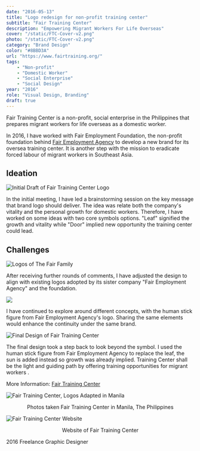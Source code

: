 ```yaml
---
date: "2016-05-13"
title: "Logo redesign for non-profit training center"
subtitle: "Fair Training Center"
description: "Empowering Migrant Workers For Life Overseas"
cover: "/static/FTC-Cover-v2.png"
photo: "/static/FTC-Cover-v2.png"
category: "Brand Design"
color: "#8BBD3A"
url: "https://www.fairtraining.org/"
tags: 
    - "Non-profit"
    - "Domestic Worker"
    - "Social Enterprise"
    - "Social Design"
year: "2016"
role: "Visual Design, Branding"
draft: true
---
```


Fair Training Center is a non-profit, social enterprise in the Philippines that prepares migrant workers for life overseas as a domestic worker.

In 2016, I have worked with Fair Employment Foundation, the non-profit foundation behind [Fair Employment Agency](https://fairagency.org/) to develop a new brand for its oversea training center. It is another step with the mission to eradicate forced labour of migrant workers in Southeast Asia.

## Ideation 

![Initial Draft of Fair Training Center Logo](/static/FTC-Logo-Draft.png)

In the initial meeting, I have led a brainstorming session on the key message that brand logo should deliver. The idea was relate both the company's vitality and the personal growth for domestic workers. Therefore, I have worked on some ideas with two core symbols options. "Leaf" signified the growth and vitality while "Door" implied new opportunity the training center could lead. 

## Challenges

![Logos of The Fair Family](/static/logo-brand.jpg)

After receiving further rounds of comments, I have adjusted the design to align with existing logos adopted by its sister company "Fair Employment Agency" and the foundation.

![](/static/FTC-Logo-Draft-2.png)

I have continued to explore around different concepts, with the human stick figure from Fair Employment Agency's logo. Sharing the same elements would enhance the continuity under the same brand.

![Final Design of Fair Training Center](/static/FTC-Cover.png)

The final design took a step back to look beyond the symbol. I used the human stick figure from Fair Employment Agency to replace the leaf, the sun is added instead so growth was already implied. Training Center shall be the light and guiding path by offering training opportunities for migrant workers .

More Information: [Fair Training Center](https://www.fairtraining.org/)

![Fair Training Center, Logos Adapted in Manila](/static/ftc-ph-photo.jpg)
<center>Photos taken Fair Training Center in Manila, The Philippines</center>

![Fair Training Center Website](/static/ftc-web.png)
<center>Website of Fair Training Center</center>


2016
Freelance
Graphic Designer